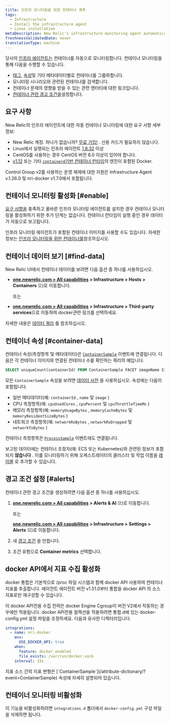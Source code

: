 ```yaml
---
title: 인프라 모니터링을 위한 컨테이너 계측
tags:
  - Infrastructure
  - Install the infrastructure agent
  - Linux installation
metaDescription: New Relic's infrastructure monitoring agent automatically instruments container runtimes to collect container metrics and metadata.
freshnessValidatedDate: never
translationType: machine
---
```


당사의 [인프라 에이전트는](/docs/welcome-new-relic-infrastructure) 컨테이너를 자동으로 모니터링합니다. 컨테이너 모니터링을 통해 다음을 수행할 수 있습니다.

* [태그](/docs/new-relic-one/use-new-relic-one/core-concepts/tagging-use-tags-organize-group-what-you-monitor), [속성](#container-data)및 기타 메타데이터별로 컨테이너를 그룹화합니다.
* 모니터링 시나리오와 관련된 컨테이너를 검색합니다.
* 컨테이너 문제의 영향을 받을 수 있는 관련 엔터티에 대한 링크입니다.
* [컨테이너 관련 경고 조건을](#alerts)설정합니다.

## 요구 사항

New Relic의 인프라 에이전트에 대한 자동 컨테이너 모니터링에 대한 요구 사항 세부 정보:

* New Relic 계정. 하나가 없습니까? [무료 가입!](https://newrelic.com/signup) . 신용 카드가 필요하지 않습니다.
* Linux에서 실행되는 인프라 에이전트 [1.8.32](/docs/release-notes/infrastructure-release-notes/infrastructure-agent-release-notes/new-relic-infrastructure-agent-1832) 이상
* CentOS를 사용하는 경우 CentOS 버전 6.0 이상이 있어야 합니다.
* [v1.12](https://docs.docker.com/engine/release-notes/prior-releases/#1120-2016-07-28) 또는 기타 [`containerd`기반 컨테이너 런타임](https://kubernetes.io/docs/setup/production-environment/container-runtimes)의 엔진이 포함된 Docker.

<Callout variant="important">
  Control Group v2를 사용하는 운영 체제에 대한 지원은 Infrastructure Agent v.1.26.0 및 nri-docker v1.7.0에서 포함됩니다.
</Callout>

## 컨테이너 모니터링 활성화 [#enable]

[요구 사항을](#requirements) 충족하고 올바른 인프라 모니터링 에이전트를 설치한 경우 컨테이너 모니터링을 활성화하기 위한 추가 단계는 없습니다. 컨테이너 런타임이 실행 중인 경우 데이터가 자동으로 보고됩니다.

인프라 모니터링 에이전트가 포함된 컨테이너 이미지를 사용할 수도 있습니다. 자세한 정보는 [인프라 모니터링을 위한 컨테이너를](/docs/infrastructure/install-infrastructure-agent/linux-installation/container-infrastructure-monitoring)참조하십시오.

<InstallFeedback/>

## 컨테이너 데이터 보기 [#find-data]

New Relic UI에서 컨테이너 데이터를 보려면 다음 옵션 중 하나를 사용하십시오.

* <DoNotTranslate>**[one.newrelic.com > All capabilities](https://one.newrelic.com/all-capabilities) > Infrastructure > Hosts > Containers**</DoNotTranslate> 으)로 이동합니다.

  또는

* <DoNotTranslate>**[one.newrelic.com > All capabilities](https://one.newrelic.com/all-capabilities) > Infrastructure > Third-party services**</DoNotTranslate>으로 이동하여 docker관련 링크를 선택하세요.

자세한 내용은 [데이터 쿼리](/docs/using-new-relic/data/understand-data/query-new-relic-data) 를 참조하십시오.

## 컨테이너 속성 [#container-data]

컨테이너 속성(측정항목 및 메타데이터)은 [`ContainerSample`](/attribute-dictionary/?event=ContainerSample) 이벤트에 연결됩니다. 다음은 각 컨테이너 이미지와 연결된 컨테이너 수를 확인하는 쿼리의 예입니다.

```sql
SELECT uniqueCount(containerId) FROM ContainerSample FACET imageName SINCE 1 HOUR AGO TIMESERIES
```

모든 `ContainerSample` 속성을 보려면 [데이터 사전](/attribute-dictionary/?event=ContainerSample) 을 사용하십시오. 속성에는 다음이 포함됩니다.

* 일반 메타데이터(예: `containerId` , `name` 및 `image` )
* CPU 측정항목(예: `cpuUsedCores` , `cpuPercent` 및 `cpuThrottleTimeMs` )
* 메모리 측정항목(예: `memoryUsageBytes` , `memoryCacheBytes` 및 `memoryResidentSizeBytes` )
* 네트워크 측정항목(예: `networkRxBytes` , `networkRxDropped` 및 `networkTxBytes` )

컨테이너 측정항목은 [`ProcessSample`](/attribute-dictionary/?event=ProcessSample) 이벤트에도 연결됩니다.

보고된 데이터에는 컨테이너 조정자(예: ECS 또는 Kubernetes)와 관련된 정보가 포함되지 **않습니다** . 이를 모니터링하기 위해 오케스트레이터의 클러스터 및 작업 이름을 [레이블](https://docs.docker.com/ee/ucp/admin/configure/add-labels-to-cluster-nodes/) 로 추가할 수 있습니다.

## 경고 조건 설정 [#alerts]

컨테이너 관련 경고 조건을 생성하려면 다음 옵션 중 하나를 사용하십시오.

1. <DoNotTranslate>**[one.newrelic.com > All capabilities](https://one.newrelic.com/all-capabilities) > Alerts & AI**</DoNotTranslate> 으)로 이동합니다.

   또는

   <DoNotTranslate>**[one.newrelic.com > All capabilities](https://one.newrelic.com/all-capabilities) > Infrastructure > Settings > Alerts**</DoNotTranslate> 으)로 이동합니다.

2. 새 [경고 조건](/docs/alerts/new-relic-alerts/defining-conditions/create-alert-conditions) 을 만듭니다.

3. 조건 유형으로 <DoNotTranslate>**Container metrics**</DoNotTranslate> 선택합니다.

## docker API에서 지표 수집 활성화

docker 통합은 기본적으로 /proc 파일 시스템과 함께 docker API 사용하여 컨테이너 지표를 추출합니다. 에이전트 에이전트 버전 v1.51.0부터 통합을 docker API 의 소스 지표로만 재구성할 수 있습니다.

이 docker API전용 수집 전략은 docker Engine Cgroup이 버전 V2에서 작동하는 경우에만 적용됩니다. docker API전용 컬렉션을 적용하려면 통합.d에 있는 docker-config.yml 설정 파일을 조정하세요. 다음과 유사한 디렉터리입니다.

```yaml
integrations:
  - name: nri-docker
    env:
      USE_DOCKER_API: true
    when:
      feature: docker_enabled
      file_exists: /var/run/docker.sock
    interval: 15s
```

<Callout variant="tip">
  지표 소스 간의 지표 변형은 [`ContainerSample`](/attribute-dictionary/?event=ContainerSample) 속성에 자세히 설명되어 있습니다.
</Callout>

## 컨테이너 모니터링 비활성화

이 기능을 비활성화하려면 `integrations.d` 폴더에서 `docker-config.yml` 구성 파일을 삭제하면 됩니다.